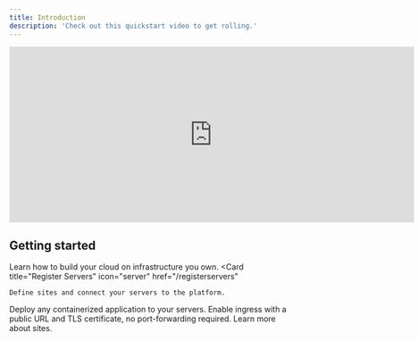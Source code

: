 ```yaml
---
title: Introduction
description: 'Check out this quickstart video to get rolling.'
---
```


<iframe
  width="725"
  height="315"
  src="https://www.youtube.com/embed/4KzFe50RQkQ"
  title="YouTube video player"
  frameborder="0"
  allow="accelerometer; autoplay; clipboard-write; encrypted-media; gyroscope; picture-in-picture"
  allowfullscreen
></iframe>


## Getting started

Learn how to build your cloud on infrastructure you own.
<CardGroup cols={2}>
  <Card
    title="Register Servers"
    icon="server"
    href="/registerservers"
  >
    Define sites and connect your servers to the platform. 
  </Card>
  <Card
    title="Deploy Applications"
    icon="earth-americas"
    href="/deployapps"
  >
    Deploy any containerized application to your servers.
  </Card>
  <Card
    title="Publish Apps Online"
    icon="circle-nodes"
    href="/publicingress"
  >
    Enable ingress with a public URL and TLS certificate, no port-forwarding required. 
  </Card>
  <Card
    title="Sites"
    icon="location-pin"
    href="/resources/sites"
  >
    Learn more about sites. 
  </Card>
</CardGroup>

